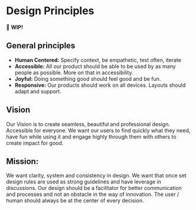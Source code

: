 
<Meta title="Foundations/Design Principles" />

# Design Principles

🚧 **WIP!**

## General principles

- **Human Centered:** Specify context, be empathetic, test often, iterate
- **Accessible:** All our product should be able to be used by as many people as possible. More on that in accessibility.
- **Joyful:** Doing something good should feel good and be fun.
- **Responsive:** Our products should work on all devices. Layouts should adapt and support.

## Vision

Our Vision is to create seamless, beautiful and professional design. Accessible for everyone. We want our users to find quickly what they need, have fun while using it and engage highly through them with others to create impact for good.

## Mission:

We want clarity, system and consistency in design. We want that once set design rules are used as strong guidelines and have leverage in discussions. Our design should be a facilitator for better communication and processes and not an obstacle in the way of innovation. The user / human should always be at the center of every decision.
